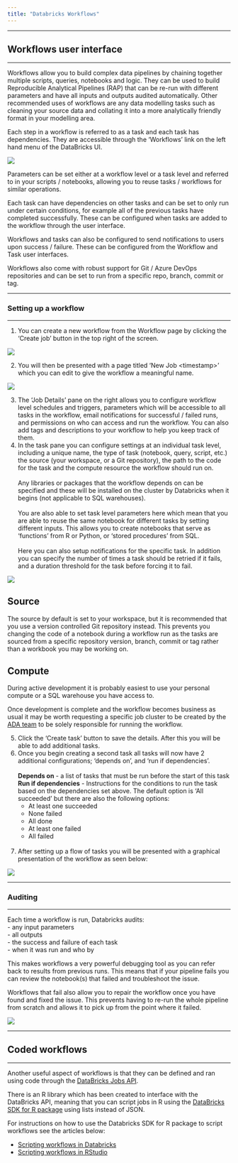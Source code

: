 ```yaml
---
title: "Databricks Workflows"
---
```


------------------------------------------------------------------------

## Workflows user interface

------------------------------------------------------------------------

Workflows allow you to build complex data pipelines by chaining together multiple scripts, queries, notebooks and logic. They can be used to build Reproducible Analytical Pipelines (RAP) that can be re-run with different parameters and have all inputs and outputs audited automatically. Other recommended uses of workflows are any data modelling tasks such as cleaning your source data and collating it into a more analytically friendly format in your modelling area.

Each step in a workflow is referred to as a task and each task has dependencies. They are accessible through the 'Workflows' link on the left hand menu of the DataBricks UI.

![](/images/ada-workflow-menu.png)

Parameters can be set either at a workflow level or a task level and referred to in your scripts / notebooks, allowing you to reuse tasks / workflows for similar operations.

Each task can have dependencies on other tasks and can be set to only run under certain conditions, for example all of the previous tasks have completed successfully. These can be configured when tasks are added to the workflow through the user interface.

Workflows and tasks can also be configured to send notifications to users upon success / failure. These can be configured from the Workflow and Task user interfaces.

Workflows also come with robust support for Git / Azure DevOps repositories and can be set to run from a specific repo, branch, commit or tag.

------------------------------------------------------------------------

### Setting up a workflow

------------------------------------------------------------------------

1.  You can create a new workflow from the Workflow page by clicking the 'Create job' button in the top right of the screen.

![](/images/ada-workflow-create-job.png)

2.  You will then be presented with a page titled 'New Job \<timestamp\>' which you can edit to give the workflow a meaningful name.

![](/images/ada-workflows-new-job.png){fig-align="center"}

3.  The 'Job Details' pane on the right allows you to configure workflow level schedules and triggers, parameters which will be accessible to all tasks in the workflow, email notifications for successful / failed runs, and permissions on who can access and run the workflow. You can also add tags and descriptions to your workflow to help you keep track of them.\
4.  In the task pane you can configure settings at an individual task level, including a unique name, the type of task (notebook, query, script, etc.) the source (your workspace, or a Git repository), the path to the code for the task and the compute resource the workflow should run on.\
    \
    Any libraries or packages that the workflow depends on can be specified and these will be installed on the cluster by Databricks when it begins (not applicable to SQL warehouses).\
    \
    You are also able to set task level parameters here which mean that you are able to reuse the same notebook for different tasks by setting different inputs. This allows you to create notebooks that serve as 'functions' from R or Python, or 'stored procedures' from SQL.\
    \
    Here you can also setup notifications for the specific task. In addition you can specify the number of times a task should be retried if it fails, and a duration threshold for the task before forcing it to fail.

![](/images/ada-workflow-task.png){fig-align="center"}

::: callout-note
## Source

The source by default is set to your workspace, but it is recommended that you use a version controlled Git repository instead. This prevents you changing the code of a notebook during a workflow run as the tasks are sourced from a specific repository version, branch, commit or tag rather than a workbook you may be working on.
:::

::: callout-note
## Compute

During active development it is probably easiest to use your personal compute or a SQL warehouse you have access to.

Once development is complete and the workflow becomes business as usual it may be worth requesting a specific job cluster to be created by the [ADA team](adaptteam@education.gov.uk) to be solely responsible for running the workflow.
:::

5.  Click the 'Create task' button to save the details. After this you will be able to add additional tasks.
6.  Once you begin creating a second task all tasks will now have 2 additional configurations; 'depends on', and 'run if dependencies'.\
    \
    **Depends on** - a list of tasks that must be run before the start of this task\
    **Run if dependencies** - Instructions for the conditions to run the task based on the dependencies set above. The default option is 'All succeeded' but there are also the following options:\
    -   At least one succeeded\
    -   None failed\
    -   All done\
    -   At least one failed\
    -   All failed
    \
    \
7.  After setting up a flow of tasks you will be presented with a graphical presentation of the workflow as seen below:

![](/images/ada-workflow-task-chart.png)

------------------------------------------------------------------------

### Auditing

------------------------------------------------------------------------

Each time a workflow is run, Databricks audits:\
- any input parameters\
- all outputs\
- the success and failure of each task\
- when it was run and who by\

This makes workflows a very powerful debugging tool as you can refer back to results from previous runs. This means that if your pipeline fails you can review the notebook(s) that failed and troubleshoot the issue.

Workflows that fail also allow you to repair the workflow once you have found and fixed the issue. This prevents having to re-run the whole pipeline from scratch and allows it to pick up from the point where it failed.

![](/images/ada-workflow-task-output.png)

------------------------------------------------------------------------

## Coded workflows

------------------------------------------------------------------------

Another useful aspect of workflows is that they can be defined and ran using code through the [DataBricks Jobs API](https://docs.databricks.com/api/workspace/jobs).

There is an R library which has been created to interface with the DataBricks API, meaning that you can script jobs in R using the [DataBricks SDK for R package](https://docs.databricks.com/en/dev-tools/sdk-r.html) using lists instead of JSON.

For instructions on how to use the Databricks SDK for R package to script workflows see the articles below:

-   [Scripting workflows in Databricks](databricks_workflow_script_databricks.qmd)
-   [Scripting workflows in RStudio](databricks_workflow_script_rstudio.qmd)
